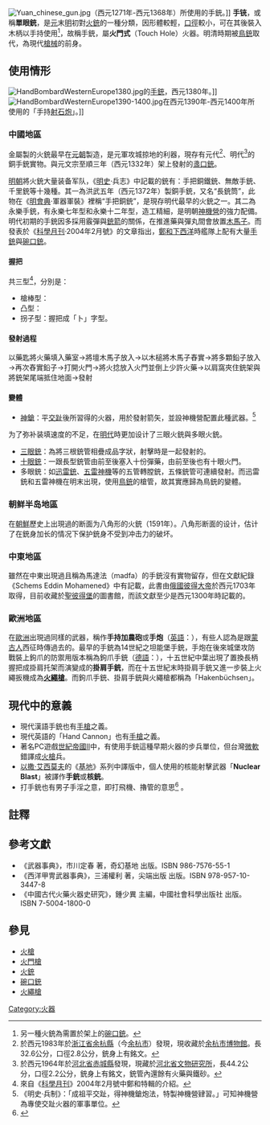 {{expand|time=2007-09-26T20:11:11Z}}
[[File:Yuan_chinese_gun.jpg|thumb]]（西元1271年-西元1368年）所使用的手銃。]]
'''手铳'''，或稱'''單眼銃'''，是[[元代|元]]末[[明代|明]]初對[[火銃|火銃]]的一種分類，因形體較輕，[[口徑|口徑]]較小，可在其後裝入木柄以手持使用<ref>另一種火銃為需置於架上的[[碗口銃|碗口銃]]。</ref>，故稱手銃，屬'''火門式'''（Touch Hole）火器。明清時期被[[鳥銃|鳥銃]]取代，為現代[[槍械|槍械]]的前身。

==使用情形==
[[File:HandBombardWesternEurope1380.jpg|thumb]]的[[手銃|手銃]]，西元1380年。]]
[[File:HandBombardWesternEurope1390-1400.jpg|thumb]]在西元1390年-西元1400年所使用的「手持[[射石炮|射石炮]]」。]]

===中國地區===
金屬製的火銃最早在[[元朝|元朝]]製造，是元軍攻城掠地的利器，現存有元代<ref>於西元1983年於[[浙江省|浙江省]][[余杭縣|余杭縣]]（今[[余杭市|余杭市]]）發現，現收藏於[[余杭市博物館|余杭市博物館]]。長32.6公分，口徑2.8公分，銃身上有銘文。</ref>、明代<ref>於西元1964年於[[河北省|河北省]][[赤城縣|赤城縣]]發現，現藏於[[河北省文物研究所|河北省文物研究所]]，長44.2公分，口徑2.2公分，銃身上有銘文，銃管內還餘有火藥與鐵砂。</ref>的銅手銃實物。與元文宗至順三年（西元1332年）架上發射的[[盞口銃|盞口銃]]。

[[明朝|明朝]]將火銃大量装备军队，《[[明史|明史]]·兵志》中記載的銃有：手把銅鐵銃、無敵手銃、千里銃等十幾種。其一為洪武五年（西元1372年）製銅手銃，又名“長銃筒”，此物在《[[明會典|明會典]]·軍器軍裝》裡稱“手把銅銃”，是現存明代最早的火銃之一。其二為永樂手銃，有永樂七年型和永樂十二年型，造工精細，是明朝[[神機營|神機營]]的強力配備。
明代初期的手銃因多採用霰彈與[[銃箭|銃箭]]的關係，在推進藥與彈丸間會放置[[木馬子|木馬子]]。而發表於《[[科學月刊|科學月刊]]·2004年2月號》的文章指出，[[鄭和下西洋|鄭和下西洋]]時艦隊上配有大量[[手銃|手銃]]與[[碗口銃|碗口銃]]。

====握把====
共三型<ref>來自《[[科學月刊|科學月刊]]》2004年2月號中鄭和特輯的介紹。</ref>，分別是：
*槍棒型：
*凸型：
*拐子型：握把成「卜」字型。

====發射過程====
以藥匙將火藥填入藥室→將壇木馬子放入→以木槌將木馬子舂實→將多顆鉛子放入→再次舂實鉛子→打開火門→將火捻放入火門並倒上少許火藥→以肩窩夾住銃架與將銃架尾端抵住地面→發射

====變體====
*[[神鎗|神鎗]]：平[[交趾|交趾]]後所習得的火器，用於發射箭矢，並設神機營配置此種武器。<ref>《明史·兵制》：「成祖平交趾，得神機鎗炮法，特製神機營肄習。」可知神機營為專使交趾火器的軍事單位。</ref>
为了弥补装填速度的不足，在[[明代|明代]]時更加设计了三眼火銃與多眼火銃。
*[[三眼銃|三眼銃]]：為將三根銃管相疊成品字狀，射擊時是一起發射的。
*[[十眼銃|十眼銃]]：一跟長型銃管由前至後塞入十份彈藥，由前至後也有十眼火門。
*多眼銃：如[[迅雷銃|迅雷銃]]、[[五雷神機|五雷神機]]等的五管轉膛銃，五條銃管可連續發射。而迅雷銃和五雷神機在明末出現，使用[[鳥銃|鳥銃]]的槍管，故其實應歸為鳥銃的變體。

===朝鲜半岛地區===
在[[朝鲜_(地区)|朝鮮]]歷史上出現過的断面为八角形的火銃（1591年）。八角形断面的设计，估计了在銃身加长的情况下保护銃身不受到冲击力的破坏。

===中東地區===
雖然在中東出現過且稱為馬達法（madfa）的手銃沒有實物留存，但在文獻紀錄《Schems Eddin Mohamened》中有記載，此書由[[俄國|俄國]][[彼得大帝|彼得大帝]]於西元1703年取得，目前收藏於[[聖彼得堡|聖彼得堡]]的圖書館，而該文獻至少是西元1300年時記載的。

===歐洲地區===
在[[歐洲|歐洲]]出現過同樣的武器，稱作'''手持加農砲'''或'''手炮'''（[[英語|英語]]：{{lang|en|Hand cannon}}），有些人認為是跟[[蒙古人|蒙古人]]西征時傳過去的。最早的手銃為14世紀之坦能堡手銃，手炮在後來城堡攻防戰裝上鉤爪的防禦用版本稱為鉤爪手銃（[[德語|德語]]：{{lang|de|Hakenbüchsen}}），十五世紀中葉出現了置換長柄握把成掛肩托架而演變成的'''掛肩手銃'''，而在十五世紀末時掛肩手銃又進一步裝上火繩扳機成為'''[[火繩槍|火繩槍]]'''。而鉤爪手銃、掛肩手銃與火繩槍都稱為「Hakenbüchsen」。

==現代中的意義==
*現代漢語手銃也有[[手槍|手槍]]之義。
*現代英語的「Hand Cannon」也有[[手槍|手槍]]之義。
*著名PC遊戲[[世紀帝國II|世紀帝國II]]中，有使用手銃這種早期火器的步兵單位，但台灣[[微軟|微軟]]錯譯成[[火槍|火槍]]兵。
*[[以撒·艾西莫夫|以撒·艾西莫夫]]的《[[基地_(小說)|基地]]》系列中譯版中，個人使用的核能射擊武器「'''Nuclear Blast'''」被譯作'''手銃'''或'''核銃'''。
*打手銃也有男子手淫之意，即打飛機、擼管的意思<ref>{{cite web |title=打手铳释义 |url=https://www.zdic.net/hans/打手铳 |publisher=汉典 |accessdate=2020-08-12}}</ref> 。

==註釋==
{{reflist}}

==參考文獻==
*《武器事典》，市川定春 著，奇幻基地 出版。ISBN 986-7576-55-1 
*《西洋甲冑武器事典》，三浦權利 著，尖端出版 出版。ISBN 978-957-10-3447-8
*《中國古代火藥火器史研究》，鍾少異 主編，中國社會科學出版社 出版。ISBN 7-5004-1800-0 

==參見==
{{commons category|Hand cannon (handgonne)}}
{{wiktionary|铳}}
*[[火槍|火槍]]
*[[火門槍|火門槍]]
*[[火銃|火銃]]
*[[碗口銃|碗口銃]]
*[[火繩槍|火繩槍]]

{{中國古代武器}}
{{早期火器}}

[[Category:火器|Category:火器]]
